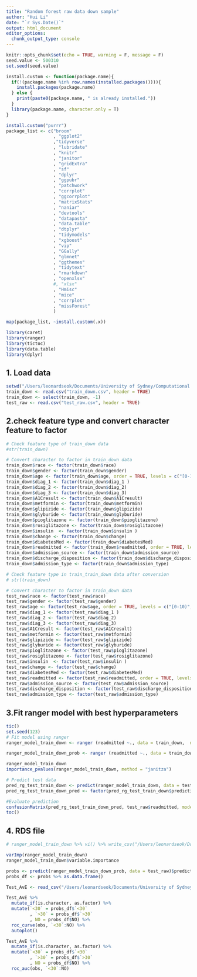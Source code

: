 ```yaml
---
title: "Random forest raw data down sample"
author: "Hui Li"
date: "`r Sys.Date()`"
output: html_document
editor_options: 
  chunk_output_type: console
---
```


```r
knitr::opts_chunk$set(echo = TRUE, warning = F, message = F)
seed.value <- 500310
set.seed(seed.value)

install.custom <- function(package.name){
  if(!(package.name %in% row.names(installed.packages()))){
    install.packages(package.name)
  } else {
    print(paste0(package.name, " is already installed."))
  }
  library(package.name, character.only = T)
}

install.custom("purrr")
package_list <- c("broom"
                  , "ggplot2"
                  ,"tidyverse"
                  , "lubridate"
                  , "knitr"
                  , "janitor"
                  , "gridExtra"
                  , "sf"
                  , "dplyr"
                  , "ggpubr"
                  , "patchwork"
                  , "corrplot"
                  , "ggcorrplot"
                  , "matrixStats"
                  , "naniar"
                  , "devtools"
                  , "datapasta" 
                  , "data.table"
                  , "dtplyr"
                  , "tidymodels"
                  , "xgboost"
                  , "vip"
                  , "GGally"
                  , "glmnet"
                  , "ggthemes"
                  , "tidytext"
                  , "rmarkdown"
                  , "openxlsx"
                  #, "xlsx"
                  , "Hmisc"
                  , "mice"
                  , "corrplot"
                  , "missForest"
                  )

map(package_list, ~install.custom(.x))
```

```r
library(caret)
library(ranger)
library(tictoc)
library(data.table)
library(dplyr)
```

## 1. Load data

```r
setwd("/Users/leonardseok/Documents/University of Sydney/Computational Statistics STAT5003/Assignment/Stage 2/data")
train_down <- read.csv("train_down.csv", header = TRUE)
train_down <- select(train_down, -1)
test_raw <- read.csv("test_raw.csv", header = TRUE)
```


## 2.check feature type and convert character feature to factor


```r
# Check feature type of train_down data
#str(train_down)

# Convert character to factor in train_down data
train_down$race <- factor(train_down$race)
train_down$gender <- factor(train_down$gender)
train_down$age <- factor(train_down$age, order = TRUE, levels = c("[0-10)", "[10-20)", "[20-30)", "[30-40)", "[40-50)", "[50-60)", "[60-70)", "[70-80)", "[80-90)", "[90-100)"))
train_down$diag_1 <- factor(train_down$diag_1 )
train_down$diag_2 <- factor(train_down$diag_2)
train_down$diag_3 <- factor(train_down$diag_3)
train_down$A1Cresult <- factor(train_down$A1Cresult)
train_down$metformin <- factor(train_down$metformin)
train_down$glipizide <- factor(train_down$glipizide)
train_down$glyburide <- factor(train_down$glyburide)
train_down$pioglitazone <- factor(train_down$pioglitazone)
train_down$rosiglitazone <- factor(train_down$rosiglitazone)
train_down$insulin  <- factor(train_down$insulin )
train_down$change <- factor(train_down$change)
train_down$diabetesMed <- factor(train_down$diabetesMed)
train_down$readmitted <- factor(train_down$readmitted, order = TRUE, levels = c("NO", ">30", "<30"))
train_down$admission_source <- factor(train_down$admission_source)
train_down$discharge_disposition <- factor(train_down$discharge_disposition)
train_down$admission_type <- factor(train_down$admission_type)

# Check feature type in train_train_down data after conversion
# str(train_down)

# Convert character to factor in train_down data
test_raw$race <- factor(test_raw$race)
test_raw$gender <- factor(test_raw$gender)
test_raw$age <- factor(test_raw$age, order = TRUE, levels = c("[0-10)", "[10-20)", "[20-30)", "[30-40)", "[40-50)", "[50-60)", "[60-70)", "[70-80)", "[80-90)", "[90-100)"))
test_raw$diag_1 <- factor(test_raw$diag_1 )
test_raw$diag_2 <- factor(test_raw$diag_2)
test_raw$diag_3 <- factor(test_raw$diag_3)
test_raw$A1Cresult <- factor(test_raw$A1Cresult)
test_raw$metformin <- factor(test_raw$metformin)
test_raw$glipizide <- factor(test_raw$glipizide)
test_raw$glyburide <- factor(test_raw$glyburide)
test_raw$pioglitazone <- factor(test_raw$pioglitazone)
test_raw$rosiglitazone <- factor(test_raw$rosiglitazone)
test_raw$insulin  <- factor(test_raw$insulin )
test_raw$change <- factor(test_raw$change)
test_raw$diabetesMed <- factor(test_raw$diabetesMed)
test_raw$readmitted <- factor(test_raw$readmitted, order = TRUE, levels = c("NO", ">30", "<30"))
test_raw$admission_source <- factor(test_raw$admission_source)
test_raw$discharge_disposition <- factor(test_raw$discharge_disposition)
test_raw$admission_type <- factor(test_raw$admission_type)

```


## 3.Fit ranger model with best hyperparameters 

```r
tic()
set.seed(123)
# Fit model using ranger
ranger_model_train_down <- ranger (readmitted ~., data = train_down,  num.trees = 8000, mtry = 2, importance = "impurity_corrected") 

ranger_model_train_down_prob <- ranger (readmitted ~., data = train_down,  num.trees = 8000, mtry = 2, importance = "impurity_corrected", probability = T) 

ranger_model_train_down
importance_pvalues(ranger_model_train_down, method = "janitza")

# Predict test data
pred_rg_test_train_down <- predict(ranger_model_train_down, data = test_raw)
pred_rg_test_train_down_pred <- factor(pred_rg_test_train_down$predictions, order = TRUE, levels = c("NO", ">30", "<30"))

#Evaluate prediction 
confusionMatrix(pred_rg_test_train_down_pred, test_raw$readmitted, mode = "everything")
toc()
```

## 4. RDS file

```r
# ranger_model_train_down %>% vi() %>% write_csv("/Users/leonardseok/Documents/University of Sydney/Computational Statistics STAT5003/Assignment/Stage 2/ROC & variable importance/RF_varimp.csv")

varImp(ranger_model_train_down)
ranger_model_train_down$variable.importance

```

```r
probs <- predict(ranger_model_train_down_prob, data = test_raw)$predictions
probs_df <- probs %>% as.data.frame()

Test_AvE <- read_csv("/Users/leonardseok/Documents/University of Sydney/Computational Statistics STAT5003/Assignment/Stage 2/ROC & variable importance/rf_class.csv") %>% rename(obs = test_raw.readmitted, preds = pred_rg_test_train_down_pred)

Test_AvE %>% 
  mutate_if(is.character, as.factor) %>% 
  mutate(`<30` = probs_df$`<30`
         , `>30` = probs_df$`>30`
         , NO = probs_df$NO) %>% 
  roc_curve(obs, `<30`:NO) %>%
  autoplot()

Test_AvE %>% 
  mutate_if(is.character, as.factor) %>% 
  mutate(`<30` = probs_df$`<30`
         , `>30` = probs_df$`>30`
         , NO = probs_df$NO) %>% 
  roc_auc(obs, `<30`:NO) 
```



